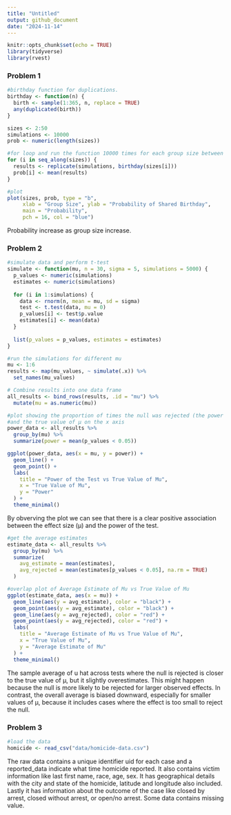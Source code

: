 ```yaml
---
title: "Untitled"
output: github_document
date: "2024-11-14"
---
```


```r
knitr::opts_chunk$set(echo = TRUE)
library(tidyverse)
library(rvest)
```

### Problem 1

```r
#birthday function for duplications.
birthday <- function(n) {
  birth <- sample(1:365, n, replace = TRUE)
  any(duplicated(birth))
}
```

```r
sizes <- 2:50
simulations <- 10000
prob <- numeric(length(sizes))

#for loop and run the function 10000 times for each group size between 2 and 50. 
for (i in seq_along(sizes)) {
  results <- replicate(simulations, birthday(sizes[i]))
  prob[i] <- mean(results)
}
```

```r
#plot
plot(sizes, prob, type = "b", 
     xlab = "Group Size", ylab = "Probability of Shared Birthday",
     main = "Probability",
     pch = 16, col = "blue")

```
Probability increase as group size increase.

### Problem 2
```r
#simulate data and perform t-test
simulate <- function(mu, n = 30, sigma = 5, simulations = 5000) {
  p_values <- numeric(simulations)
  estimates <- numeric(simulations)
  
  for (i in 1:simulations) {
    data <- rnorm(n, mean = mu, sd = sigma)
    test <- t.test(data, mu = 0)
    p_values[i] <- test$p.value
    estimates[i] <- mean(data)
  }
  
  list(p_values = p_values, estimates = estimates)
}

```

```r
#run the simulations for different mu
mu <- 1:6
results <- map(mu_values, ~ simulate(.x)) %>%
  set_names(mu_values)

# Combine results into one data frame
all_results <- bind_rows(results, .id = "mu") %>%
  mutate(mu = as.numeric(mu))
```

```r
#plot showing the proportion of times the null was rejected (the power of the test) on the y axis  
#and the true value of μ on the x axis
power_data <- all_results %>%
  group_by(mu) %>%
  summarize(power = mean(p_values < 0.05))

ggplot(power_data, aes(x = mu, y = power)) +
  geom_line() +
  geom_point() +
  labs(
    title = "Power of the Test vs True Value of Mu",
    x = "True Value of Mu",
    y = "Power"
  ) +
  theme_minimal()
```
By obverving the plot we can see that there is a clear positive association between the effect size (μ) and the power of the test.

```r
#get the average estimates
estimate_data <- all_results %>%
  group_by(mu) %>%
  summarize(
    avg_estimate = mean(estimates),
    avg_rejected = mean(estimates[p_values < 0.05], na.rm = TRUE)
  )

#overlap plot of Average Estimate of Mu vs True Value of Mu
ggplot(estimate_data, aes(x = mu)) +
  geom_line(aes(y = avg_estimate), color = "black") +
  geom_point(aes(y = avg_estimate), color = "black") +
  geom_line(aes(y = avg_rejected), color = "red") +
  geom_point(aes(y = avg_rejected), color = "red") +
  labs(
    title = "Average Estimate of Mu vs True Value of Mu",
    x = "True Value of Mu",
    y = "Average Estimate of Mu"
  ) +
  theme_minimal()
```
The sample average of u hat across tests where the null is rejected is closer to the true value of μ, but it slightly overestimates. This might happen because the null is more likely to be rejected for larger observed effects. In contrast, the overall average is biased downward, especially for smaller values of μ, because it includes cases where the effect is too small to reject the null.

### Problem 3
```r
#load the data
homicide <- read_csv("data/homicide-data.csv")
```
The raw data contains a unique identifier uid for each case and a reported_data indicate what time homicide reported.
It also contains victim information like last first name, race, age, sex. It has geographical details with the city and state of the homicide, latitude and longitude also included. Lastly it has information about the outcome of the case like closed by arrest, closed without arrest, or open/no arrest. Some data contains missing value.


